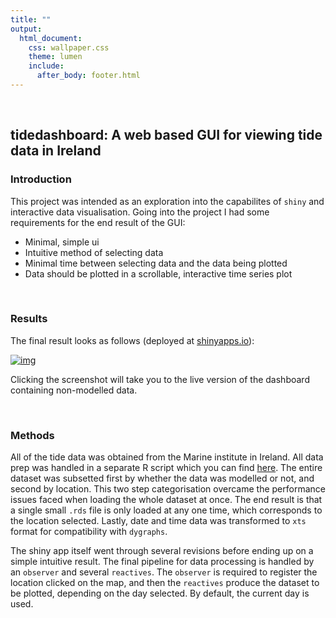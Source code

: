 ```yaml
---
title: ""
output:
  html_document:
    css: wallpaper.css
    theme: lumen
    include:
      after_body: footer.html
---
```


<br/>

## tidedashboard: A web based GUI for viewing tide data in Ireland

<style>
div.one { background-color:#FFFFFF; border-radius: 5px; padding: 20px; opacity: 0.85;}
</style>

<div class = "one">

### Introduction

This project was intended as an exploration into the capabilites of `shiny` and interactive data visualisation. Going into the project I had some requirements for the end result of the GUI:

* Minimal, simple ui
* Intuitive method of selecting data 
* Minimal time between selecting data and the data being plotted
* Data should be plotted in a scrollable, interactive time series plot

</div>

<br/>

<style>
div.results { background-color:#FFFFFF; border-radius: 5px; padding: 20px; opacity: 0.95;}
</style>
<div class = "results">

### Results

The final result looks as follows (deployed at [shinyapps.io](https://www.shinyapps.io/)):

[![img](img/shiny/shinyapp.png)](https://z-lab.shinyapps.io/tide-dashboard/)

Clicking the screenshot will take you to the live version of the dashboard containing non-modelled data.

</div>

<br/>

<div class = "one">

### Methods

All of the tide data was obtained from the Marine institute in Ireland. All data prep was handled in a separate R script which you can find [here](https://github.com/zibbini/tidedashboard/blob/master/data_prep.R). The entire dataset was subsetted first by whether the data was modelled or not, and second by location. This two step categorisation overcame the performance issues faced when loading the whole dataset at once. The end result is that a single small `.rds` file is only loaded at any one time, which corresponds to the location selected. Lastly, date and time data was transformed to `xts` format for compatibility with `dygraphs`. 

The shiny app itself went through several revisions before ending up on a simple intuitive result. The final pipeline for data processing is handled by an `observer` and several `reactives`. The `observer` is required to register the location clicked on the map, and then the `reactives` produce the dataset to be plotted, depending on the day selected. By default, the current day is used. 

</div>
